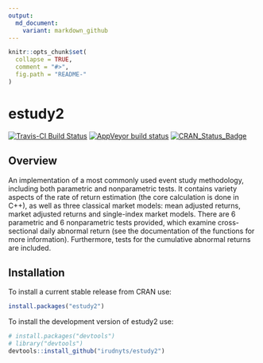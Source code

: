 ```yaml
---
output:
  md_document:
    variant: markdown_github
---
```


<!-- README.md is generated from README.Rmd. Please edit that file -->

```r
knitr::opts_chunk$set(
  collapse = TRUE,
  comment = "#>",
  fig.path = "README-"
)
```

# estudy2

[![Travis-CI Build Status](https://travis-ci.org/irudnyts/estudy2.svg?branch=master)](https://travis-ci.org/irudnyts/estudy2.svg?branch=master)
[![AppVeyor build status](https://ci.appveyor.com/api/projects/status/github/irudnyts/estudy2?branch=master&svg=true)](https://ci.appveyor.com/project/irudnyts/estudy2)
[![CRAN\_Status\_Badge](http://www.r-pkg.org/badges/version/estudy2)](https://cran.r-project.org/package=estudy2)

## Overview

An implementation of a most commonly used event study methodology,
including both parametric and nonparametric tests. It contains variety
aspects of the rate of return estimation (the core calculation is done in
C++), as well as three classical market models: mean adjusted returns,
market adjusted returns and single-index market models. There are 6
parametric and 6 nonparametric tests provided, which examine
cross-sectional daily abnormal return (see the documentation of the
functions for more information). Furthermore, tests for the cumulative
abnormal returns are included.

## Installation

To install a current stable release from CRAN use: 

```r
install.packages("estudy2")
```


To install the development version of estudy2 use:

```r
# install.packages("devtools")
# library("devtools")
devtools::install_github("irudnyts/estudy2")
```
